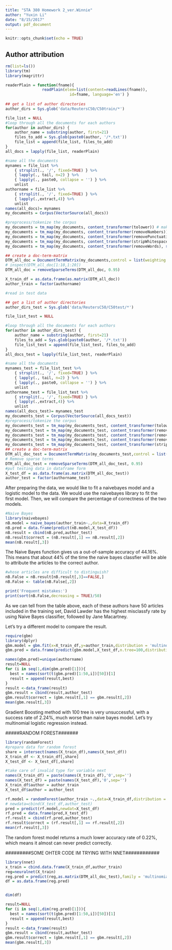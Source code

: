 ```yaml
---
title: "STA 380 Homework 2_ver.Winnie"
author: "Yuxin Li"
date: "8/15/2017"
output: pdf_document
---
```


```r
knitr::opts_chunk$set(echo = TRUE)
```

## Author attribution

```r
rm(list=ls())
library(tm) 
library(magrittr)
```

```r
readerPlain = function(fname){
				readPlain(elem=list(content=readLines(fname)), 
							id=fname, language='en') }
							
## get a list of author directories
author_dirs = Sys.glob('data/ReutersC50/C50train/*')

file_list = NULL
#loop through all the documents for each authors
for(author in author_dirs) {
	author_name = substring(author, first=21)
	files_to_add = Sys.glob(paste0(author, '/*.txt'))
	file_list = append(file_list, files_to_add)
}
all_docs = lapply(file_list, readerPlain) 

#name all the documents
mynames = file_list %>%
	{ strsplit(., '/', fixed=TRUE) } %>%
	{ lapply(., tail, n=2) } %>%
	{ lapply(., paste0, collapse = '') } %>%
	unlist
authorname = file_list %>%
	{ strsplit(., '/', fixed=TRUE) } %>%
	{ lapply(.,extract,4)} %>%
	unlist
names(all_docs)= mynames
my_documents = Corpus(VectorSource(all_docs))

#preprocess/tokenize the corpus
my_documents = tm_map(my_documents, content_transformer(tolower)) # make everything lowercase
my_documents = tm_map(my_documents, content_transformer(removeNumbers)) # remove numbers
my_documents = tm_map(my_documents, content_transformer(removePunctuation)) # remove punctuation
my_documents = tm_map(my_documents, content_transformer(stripWhitespace)) ## remove excess white-space
my_documents = tm_map(my_documents, content_transformer(removeWords), stopwords("en")) ##remove stopwords

## create a doc-term-matrix
DTM_all_doc = DocumentTermMatrix(my_documents,control = list(weighting = weightTfIdf))
# inspect(DTM_all_doc[1:10,1:20])
DTM_all_doc = removeSparseTerms(DTM_all_doc, 0.95)

X_train_df = as.data.frame(as.matrix(DTM_all_doc))
author_train = factor(authorname)
```


```r
#read in test data

## get a list of author directories
author_dirs_test = Sys.glob('data/ReutersC50/C50test/*')

file_list_test = NULL

#loop through all the documents for each authors
for(author in author_dirs_test) {
	author_name = substring(author, first=21)
	files_to_add = Sys.glob(paste0(author, '/*.txt'))
	file_list_test = append(file_list_test, files_to_add)
}
all_docs_test = lapply(file_list_test, readerPlain) 

#name all the documents
mynames_test = file_list_test %>%
	{ strsplit(., '/', fixed=TRUE) } %>%
	{ lapply(., tail, n=2) } %>%
	{ lapply(., paste0, collapse = '') } %>%
	unlist
authorname_test = file_list_test %>%
	{ strsplit(., '/', fixed=TRUE) } %>%
	{ lapply(.,extract,4)} %>%
	unlist
names(all_docs_test)= mynames_test
my_documents_test = Corpus(VectorSource(all_docs_test))
#preprocess/tokenize the corpus
my_documents_test = tm_map(my_documents_test, content_transformer(tolower)) # make everything lowercase
my_documents_test = tm_map(my_documents_test, content_transformer(removeNumbers)) # remove numbers
my_documents_test = tm_map(my_documents_test, content_transformer(removePunctuation)) # remove punctuation
my_documents_test = tm_map(my_documents_test, content_transformer(removeWords), stopwords("en")) ##remove stopwords
my_documents_test = tm_map(my_documents_test, content_transformer(stripWhitespace)) ## remove excess white-space
## create a doc-term-matrix
DTM_all_doc_test = DocumentTermMatrix(my_documents_test,control = list(weighting = weightTfIdf))
# Remove sparse terms
DTM_all_doc_test = removeSparseTerms(DTM_all_doc_test, 0.95)
#put testing data in dataframe form
X_test_df = as.data.frame(as.matrix(DTM_all_doc_test))
author_test = factor(authorname_test)
```

After preparing the data, we would like to fit a naivebayes model and a logistic model to the data. We would use the naivebayes library to fit the first model. Then, we will compare the percentage of correctness of the two models.

```r
#Naive Bayes
library(naivebayes)
nB.model = naive_bayes(author_train~.,data=X_train_df)
nB.pred = data.frame(predict(nB.model,X_test_df))
nB.result = cbind(nB.pred,author_test)
nB.result$correct = (nB.result[,1] == nB.result[,2])
mean(nB.result[,3])
```
The Naive Bayes function gives us a out-of-sample accuracy of 44.16%. This means that about 44% of the time the naive bayes classfier will be able to attribute the articles to the correct author.
```r
#whose articles are difficult to distinguish?
nB.False = nB.result[nB.result[,3]==FALSE,]
nB.False <- table(nB.False[,2])

print('Frequent mistakes:')
print(sort(nB.False,decreasing = TRUE)/50)
```

As we can tell from the table above, each of these authors have 50 articles included in the training set, David Lawder has the highest misclassfy rate by using Naive Bayes classifier, followed by Jane Macartney.

Let's try a different model to compare the result.


```r
require(gbm)
library(dplyr)
gbm.model = gbm.fit(x=X_train_df,y=author_train,distribution = 'multinomial')
gbm.pred = data.frame(predict(gbm.model,X_test_df,n.tree=100,distribution = 'multinomial'))
```

```r
names(gbm.pred)=unique(authorname)
result=NULL
for (i in seq(1,dim(gbm.pred)[1])){
  best = names(sort(t(gbm.pred)[1:50,i])[50])[1]
  result = append(result,best)
}
result <-data_frame(result)
gbm.result = cbind(result,author_test)
gbm.result$correct = (gbm.result[,1] == gbm.result[,2])
mean(gbm.result[,3])
```
Gradient Boosting method with 100 tree is very unsuccessful, with a success rate of 2.24%, much worse than naive bayes model. Let's try multinomial logistic regression instead.


#####RANDOM FOREST#######
```r
library(randomForest)
#prepare data for random forest
share = intersect(names(X_train_df),names(X_test_df))
X_train_df <- X_train_df[,share]
X_test_df <- X_test_df[,share]

#take care of invalid type for variable next
names(X_train_df) = paste(names(X_train_df),'0',sep='')
names(X_test_df) = paste(names(X_test_df),'0',sep='')
X_train_df$author = author_train
X_test_df$author = author_test

rf.model = randomForest(author_train ~.,data=X_train_df,distribution = 'multinomial',ntree=500)
# newdata=cbind(X_test_df,author_test)
pred = predict(rf.model,newdat=X_test_df)
rf.pred = data.frame(pred,X_test_df)
rf.result = cbind(rf.pred,author_test)
rf.result$correct = (rf.result[,1] == rf.result[,2])
mean(rf.result[,3])
```
The random forest model returns a much lower accuracy rate of 0.22%, which means it almost can never predict correctly.



#########SOME OHTER CODE IM TRYING WITH NNET############
```r
library(nnet)
x_train = cbind.data.frame(X_train_df,author_train)
reg=neuralnet(X_train)
reg.pred = predict(reg,as.matrix(DTM_all_doc_test),family = 'multinomial')
df = as.data.frame(reg.pred)


dim(df)

result=NULL
for (i in seq(1,dim(reg.pred)[1])){
  best = names(sort(t(gbm.pred)[1:50,i])[50])[1]
  result = append(result,best)
}
result <-data_frame(result)
gbm.result = cbind(result,author_test)
gbm.result$correct = (gbm.result[,1] == gbm.result[,2])
mean(gbm.result[,3])
```


